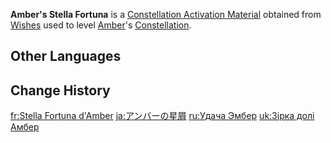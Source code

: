 {{Item Infobox
|id           = 001121
|image        = Item Stella Fortuna (4 Star).png
|type         = Constellation Activation Materials
|group        = Stella Fortuna
|quality      = 4
|description  = [[Amber]]'s Constellation Activation Material
|source1      = [[Wishes]]
|source2      = [[Paimon's Bargains]]
}}
'''Amber's Stella Fortuna''' is a [[Constellation Activation Material]] obtained from [[Wishes]] used to level [[Amber]]'s [[Constellation]].

==Other Languages==
{{Other Languages
|en      = Amber's Stella Fortuna
|zhs     = 安柏的命星
|zhs_rm  = Ānbó de Mìngxīng
|zht     = 安柏的命星
|zht_rm  = Ānbó de Mìngxīng
|zh_tl   = Amber's {{Lex|Stella Fortuna|zh}}
|ja      = アンバーの星屑
|ja_rm   = Anbaa no Hoshikuzu
|ja_tl   = Amber's {{Lex|Stella Fortuna|ja}}
|ko      = 엠버의 운명의 별
|ko_rm   = Embeo-ui Unmyeong-ui Byeol
|ko_tl   = Amber's {{Lex|Stella Fortuna|ko}}
|es      = Stella Fortuna de Amber
|es_tl   = Amber's Stella Fortuna
|fr      = Stella Fortuna d' Amber
|fr_tl   = Amber's Stella Fortuna
|ru      = <!--Удача Эмбер-->
|ru_tl   = <!--Amber's {{Lex|Stella Fortuna|ru}}-->
|th      = ดวงดาวแห่งชีวิตของ Amber
|th_rm   = Duangdao haeng Chiwit khong Amber
|th_tl   = Amber's {{Lex|Stella Fortuna|th}}
|vi      = Chòm Sao Của Amber
|vi_tl   = Amber's {{Lex|Stella Fortuna|vi}}
|de      = Stella Fortuna von Amber
|de_tl   = Amber's Stella Fortuna
|id      = Amber's Stella Fortuna
|pt      = <!--Constelação de Amber/Stella Fortuna de Amber-->
|pt_tl   = <!--Amber's Stella Fortuna-->
|tr      = <!--Amber' Yaşam Yıldızı-->
|tr_tl   = <!--Amber's Stella Fortuna-->
|it      = Stella Fortuna di Amber
|it_tl   = Amber's Stella Fortuna
}}

==Change History==
{{Change History|1.0}}

[[fr:Stella Fortuna d'Amber]]
[[ja:アンバーの星屑]]
[[ru:Удача Эмбер]]
[[uk:Зірка долі Амбер]]
